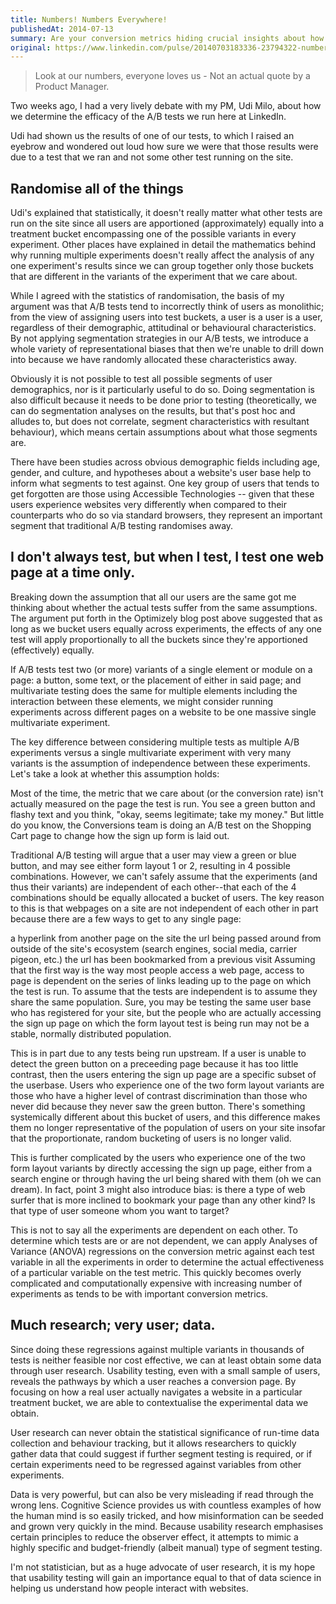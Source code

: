 ```yaml
---
title: Numbers! Numbers Everywhere!
publishedAt: 2014-07-13
summary: Are your conversion metrics hiding crucial insights about how real humans experience your website?
original: https://www.linkedin.com/pulse/20140703183336-23794322-numbers-numbers-everywhere
---
```


> Look at our numbers, everyone loves us - Not an actual quote by a Product
> Manager.

Two weeks ago, I had a very lively debate with my PM, Udi Milo, about how we
determine the efficacy of the A/B tests we run here at LinkedIn.

Udi had shown us the results of one of our tests, to which I raised an eyebrow
and wondered out loud how sure we were that those results were due to a test
that we ran and not some other test running on the site.

## Randomise all of the things 
Udi's explained that statistically, it doesn't
really matter what other tests are run on the site since all users are
apportioned (approximately) equally into a treatment bucket encompassing one of
the possible variants in every experiment. Other places have explained in detail
the mathematics behind why running multiple experiments doesn't really affect
the analysis of any one experiment's results since we can group together only
those buckets that are different in the variants of the experiment that we care
about.

While I agreed with the statistics of randomisation, the basis of my argument
was that A/B tests tend to incorrectly think of users as monolithic; from the
view of assigning users into test buckets, a user is a user is a user,
regardless of their demographic, attitudinal or behavioural characteristics. By
not applying segmentation strategies in our A/B tests, we introduce a whole
variety of representational biases that then we're unable to drill down into
because we have randomly allocated these characteristics away.

Obviously it is not possible to test all possible segments of user demographics,
nor is it particularly useful to do so. Doing segmentation is also difficult
because it needs to be done prior to testing (theoretically, we can do
segmentation analyses on the results, but that's post hoc and alludes to, but
does not correlate, segment characteristics with resultant behaviour), which
means certain assumptions about what those segments are.

There have been studies across obvious demographic fields including age, gender,
and culture, and hypotheses about a website's user base help to inform what
segments to test against. One key group of users that tends to get forgotten are
those using Accessible Technologies -- given that these users experience
websites very differently when compared to their counterparts who do so via
standard browsers, they represent an important segment that traditional A/B
testing randomises away.

## I don't always test, but when I test, I test one web page at a time only.
Breaking down the assumption that all our users are the same got me thinking
about whether the actual tests suffer from the same assumptions. The argument
put forth in the Optimizely blog post above suggested that as long as we bucket
users equally across experiments, the effects of any one test will apply
proportionally to all the buckets since they're apportioned (effectively)
equally.

If A/B tests test two (or more) variants of a single element or module on a
page: a button, some text, or the placement of either in said page; and
multivariate testing does the same for multiple elements including the
interaction between these elements, we might consider running experiments across
different pages on a website to be one massive single multivariate experiment.

The key difference between considering multiple tests as multiple A/B
experiments versus a single multivariate experiment with very many variants is
the assumption of independence between these experiments. Let's take a look at
whether this assumption holds:

Most of the time, the metric that we care about (or the conversion rate) isn't
actually measured on the page the test is run. You see a green button and flashy
text and you think, "okay, seems legitimate; take my money." But little do you
know, the Conversions team is doing an A/B test on the Shopping Cart page to
change how the sign up form is laid out.

Traditional A/B testing will argue that a user may view a green or blue button,
and may see either form layout 1 or 2, resulting in 4 possible combinations.
However, we can't safely assume that the experiments (and thus their variants)
are independent of each other--that each of the 4 combinations should be equally
allocated a bucket of users. The key reason to this is that webpages on a site
are not independent of each other in part because there are a few ways to get to
any single page:

a hyperlink from another page on the site the url being passed around from
outside of the site's ecosystem (search engines, social media, carrier pigeon,
etc.) the url has been bookmarked from a previous visit Assuming that the first
way is the way most people access a web page, access to page is dependent on the
series of links leading up to the page on which the test is run. To assume that
the tests are independent is to assume they share the same population. Sure, you
may be testing the same user base who has registered for your site, but the
people who are actually accessing the sign up page on which the form layout test
is being run may not be a stable, normally distributed population.

This is in part due to any tests being run upstream. If a user is unable to
detect the green button on a preceeding page because it has too little contrast,
then the users entering the sign up page are a specific subset of the userbase.
Users who experience one of the two form layout variants are those who have a
higher level of contrast discrimination than those who never did because they
never saw the green button. There's something systemically different about this
bucket of users, and this difference makes them no longer representative of the
population of users on your site insofar that the proportionate, random
bucketing of users is no longer valid.

This is further complicated by the users who experience one of the two form
layout variants by directly accessing the sign up page, either from a search
engine or through having the url being shared with them (oh we can dream). In
fact, point 3 might also introduce bias: is there a type of web surfer that is
more inclined to bookmark your page than any other kind? Is that type of user
someone whom you want to target?

This is not to say all the experiments are dependent on each other. To determine
which tests are or are not dependent, we can apply Analyses of Variance (ANOVA)
regressions on the conversion metric against each test variable in all the
experiments in order to determine the actual effectiveness of a particular
variable on the test metric. This quickly becomes overly complicated and
computationally expensive with increasing number of experiments as tends to be
with important conversion metrics.

## Much research; very user; data. 
Since doing these regressions against multiple
variants in thousands of tests is neither feasible nor cost effective, we can at
least obtain some data through user research. Usability testing, even with a
small sample of users, reveals the pathways by which a user reaches a conversion
page. By focusing on how a real user actually navigates a website in a
particular treatment bucket, we are able to contextualise the experimental data
we obtain.

User research can never obtain the statistical significance of run-time data
collection and behaviour tracking, but it allows researchers to quickly gather
data that could suggest if further segment testing is required, or if certain
experiments need to be regressed against variables from other experiments.

Data is very powerful, but can also be very misleading if read through the wrong
lens. Cognitive Science provides us with countless examples of how the human
mind is so easily tricked, and how misinformation can be seeded and grown very
quickly in the mind. Because usability research emphasises certain principles to
reduce the observer effect, it attempts to mimic a highly specific and
budget-friendly (albeit manual) type of segment testing.

I'm not statistician, but as a huge advocate of user research, it is my hope
that usability testing will gain an importance equal to that of data science in
helping us understand how people interact with websites.